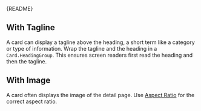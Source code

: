
<Meta of={CardStories} />

<Markdown>{README}</Markdown>

<Primary />

## With Tagline

A card can display a tagline above the heading, a short term like a category or type of information.
Wrap the tagline and the heading in a `Card.HeadingGroup`.
This ensures screen readers first read the heading and then the tagline.

<Canvas of={CardStories.WithTagline} />

## With Image

A card often displays the image of the detail page.
Use [Aspect Ratio](/docs/layout-aspect-ratio--docs) for the correct aspect ratio.

<Canvas of={CardStories.WithImage} />
